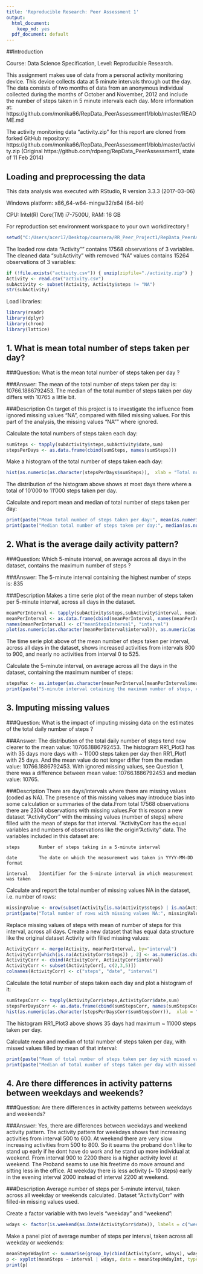 ```yaml
---
title: 'Reproducible Research: Peer Assessment 1'
output:
  html_document: 
    keep_md: yes
  pdf_document: default
---
```


##Introduction

Course: Data Science Specification, Level: Reproducible Research.

This assignment makes use of data from a personal activity monitoring device. This device collects data at 5 minute intervals through out the day. The data consists of two months of data from an anonymous individual collected during the months of October and November, 2012 and include the number of steps taken in 5 minute intervals each day. More information at:
https://github.com/monika66/RepData_PeerAssessment1/blob/master/README.md

The  activity monitoring data "activity.zip" for this report are cloned from forked GitHub repository: https://github.com/monika66/RepData_PeerAssessment1/blob/master/activity.zip 
(Original https://github.com/rdpeng/RepData_PeerAssessment1, state of 11 Feb 2014)


## Loading and preprocessing the data 

This data analysis was executed with RStudio, R version 3.3.3 (2017-03-06)

Windows platform: x86_64-w64-mingw32/x64 (64-bit)

CPU: Intel(R) Core(TM) i7-7500U, RAM: 16 GB 

For reproduction set environment workspace to your own workdirectory !
```r

setwd("C:/Users/acer17/Desktop/coursera/RR_Peer_Project1/RepData_PeerAssessment1")
```

The loaded row data "Activity"" contains 17568 observations of 3 variables. The cleaned data "subActivity" with removed "NA" values contains 15264 observations of 3 variables:
```r
if (!file.exists("activity.csv")) { unzip(zipfile="./activity.zip") }
Activity <- read.csv("activity.csv")
subActivity <- subset(Activity, Activity$steps != "NA")
str(subActivity)
```

Load libraries:
```r
library(readr)
library(dplyr)
library(chron)
library(lattice)
```

## 1. What is mean total number of steps taken per day?

###Question: 
What is the mean total number of steps taken per day ?

###Answer: 
The mean of the total number of steps taken per day is: 10766.1886792453. The median of the total number of steps taken per day differs with 10765 a little bit. 


###Description
On target of this project is to investigate the influence from ignored missing values "NA", compared with filled missing values. For this part of the analysis, the missing values "NA"" where ignored.

Calculate the total numbers of steps taken each day:
```r
sumSteps <- tapply(subActivity$steps,subActivity$date,sum) 
stepsPerDays <- as.data.frame(cbind(sumSteps, names(sumSteps)))
```

Make a histogram of the total number of steps taken each day:
```r
hist(as.numeric(as.character(stepsPerDays$sumSteps)),  xlab = "Total number of steps taken per day", ylab = "Number of days", main= "Most days (25) between 10'000 to 11'000 total steps taken per day", sub = "RR1_plot1: missing values NA ignored", col = "lightblue", freq = TRUE)
```


The distribution of the histogram above shows at most days there where a total of 10'000 to 11'000 steps taken per day.


Calculate and report mean and median of total number of steps taken per day:
```r
print(paste("Mean total number of steps taken per day:", mean(as.numeric(as.character(stepsPerDays$sumSteps)), na.rm = TRUE)))
print(paste("Median total number of steps taken per day:", median(as.numeric(as.character(stepsPerDays$sumSteps)), na.rm = TRUE)))
```


## 2. What is the average daily activity pattern?

###Question: 
Which 5-minute interval, on average across all days in the dataset, contains the maximum number of steps ?

###Answer: 
The 5-minute interval containing the highest number of steps is: 835



###Description
Makes a time serie plot of the mean number of steps taken per 5-minute interval, across all days in the dataset.

```r
meanPerInterval <- tapply(subActivity$steps,subActivity$interval, mean) 
meanPerInterval <- as.data.frame(cbind(meanPerInterval, names(meanPerInterval)))
names(meanPerInterval) <- c("meanStepsInterval", "interval")
plot(as.numeric(as.character(meanPerInterval$interval)), as.numeric(as.character(meanPerInterval$meanStepsInterval)), xlab = "5-minute interval", ylab= "Mean of steps", col = "blue", type="l", main = "Intervals 835 with maximum number of steps", sub = "RR1_plot2")
```

The time serie plot above of the mean number of steps taken per interval, across all days in the dataset, shows increased activities from intervals 800 to 900, and nearly no activities from interval 0 to 525.

Calculate the 5-minute interval, on average across all the days in the dataset, containing the maximum number of steps:
```r
stepsMax <- as.integer(as.character(meanPerInterval[meanPerInterval$meanStepsInterval==max(as.numeric(as.character(meanPerInterval$meanStepsInterval))), 2]))
print(paste("5-minute interval cotaining the maximum number of steps, calculated on average across all days:", stepsMax))
```


## 3. Imputing missing values

###Question: 
What is the impact of imputing missing data on the estimates of the total daily number of steps ?

###Answer: 
The distribution of the total daily number of steps tend now clearer to the mean value: 10766.1886792453. The histogram RR1_Plot3 has with 35 days more days with ~ 11000 steps taken per day then RR1_Plot1 with 25 days. 
And the mean value do not longer differ from the median value: 10766.1886792453. With ignored missing values, see Question 1, there was a difference between mean value: 10766.1886792453 and median value: 10765.



###Description
There are days/intervals where there are missing values (coded as NA). The presence of this missing values may introduce bias into some calculation or summaries of the data.From total 17568 observations there are 2304 observations with missing values.For this reason a new dataset "ActivityCorr" with the missing values (number of steps) where filled with the mean of steps for that interval. "ActivityCorr has the equal variables and numbers of observations like the origin "Activity" data. The variables included in this dataset are:

    steps       Number of steps taking in a 5-minute interval 
    
    date        The date on which the measurement was taken in YYYY-MM-DD format
    
    interval    Identifier for the 5-minute interval in which measurement was taken
    

Calculate and report the total number of missing values NA in the dataset, i.e. number of rows:
```r
missingValue <- nrow(subset(Activity[is.na(Activity$steps) | is.na(Activity$interval) | is.na(Activity$date), ]))
print(paste("Total number of rows with missing values NA:", missingValue))
```
Replace missing values of steps with mean of number of steps for this interval, across all days. Create a new dataset that has equal data structure like the original dataset Activity with filled missing values:
```r
ActivityCorr <- merge(Activity, meanPerInterval, by="interval")
ActivityCorr[which(is.na(ActivityCorr$steps)) , 2] <- as.numeric(as.character(ActivityCorr[which(is.na(ActivityCorr$steps)) , 4])) 
ActivityCorr <- cbind(ActivityCorr, ActivityCorr$interval)
ActivityCorr <- subset(ActivityCorr[, c(2,3,5)])
colnames(ActivityCorr) <- c("steps", "date", "interval")
```

Calculate the total number of steps taken each day and plot a histogram of it:
```r
sumStepsCorr <- tapply(ActivityCorr$steps,ActivityCorr$date,sum) 
stepsPerDaysCorr <- as.data.frame(cbind(sumStepsCorr, names(sumStepsCorr)))
hist(as.numeric(as.character(stepsPerDaysCorr$sumStepsCorr)),  xlab = "Total number of steps taken per day", ylab = "Number of days", main= "Most days (35) between 10'000 to 11'000 total steps taken per day", sub = " RR1_plot3: missing values filled by mean steps of interval", col = "grey", freq = TRUE)
```

The histogram RR1_Plot3 above shows 35 days had maximum ~ 11000 steps taken per day. 


Calculate mean and median of total number of steps taken per day, with missed values filled by mean of that interval:
```r
print(paste("Mean of total number of steps taken per day with missed values filled by mean of interval:", mean(as.numeric(as.character(stepsPerDaysCorr$sumSteps)), na.rm = TRUE)))
print(paste("Median of total number of steps taken per day with missed values filled by median of interval:", median(as.numeric(as.character(stepsPerDaysCorr$sumSteps)), na.rm = TRUE)))
```

## 4. Are there differences in activity patterns between weekdays and weekends?

###Question: 
Are there differences in activity patterns between weekdays and weekends?

###Answer: 
Yes, there are differences between weekdays and weekend activity pattern. The activity pattern for weekdays shows fast increasing activities from  interval 500 to 600. At weekend there are very slow increasing activities from 500 to 800. So it seams the proband don't like to stand up early if he dont have do work and he stand up more individual at weekend. 
From interval 900 to 2200 there is a higher activity level at weekend. The Proband seams to use his freetime do move arround and sitting less in the office.
At weekday there is less activity (~ 10 steps) early in the evening interval 2000 instead of interval 2200 at weekend. 



###Description
Average number of steps per 5-minute interval, taken across all weekday or weekends calculated. Dataset "ActivityCorr" with filled-in missing values used.


Create a factor variable with two levels "weekday" and "weekend":
```r
wdays <- factor(is.weekend(as.Date(ActivityCorr$date)), labels = c("weekday", "weekend"))
```
Make a panel plot of average number of steps per interval, taken across all weekday or weekends:
```r
meanStepsWdayInt <- summarise(group_by(cbind(ActivityCorr, wdays), wdays, interval), meanSteps= mean(steps))
p <- xyplot(meanSteps ~ interval | wdays, data = meanStepsWdayInt, type="l", xlab = "Interval", ylab = "Number of steps", sub = "RR1_plot4", layout = c(1, 2))   
print(p)
```


